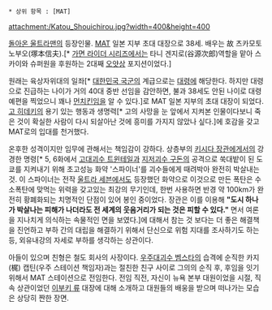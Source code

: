  * 상위 항목 : [MAT]

attachment:/Katou_Shouichirou.jpg?width=400&height=400

[[돌아온 울트라맨]]의 등장인물. [[MAT]] 일본 지부 초대 대장으로 38세. 배우는 故 츠카모토 노부오(塚本信夫).[* [[가면 라이더 시리즈]]에서는 타니 겐지로(谷源次郎)역할을 맡아 스카이와 슈퍼원을 후원하는 2대째 [[오얏상]] 포지션이었다.]

원래는 육상자위대의 일좌[* [[대한민국 국군]]의 계급으로는 [[대령]]에 해당한다. 하지만 대령으로 진급하는 나이가 거의 40대 중반 선임을 감안하면, 불과 38세도 안된 나이로 대령 예편을 찍었으니 꽤나 [[먼치킨]]임을 알 수 있다.]로 MAT 일본 지부의 초대 대장이 되었다. [[고 히데키]]의 용기 있는 행동과 생명력[* 고의 사망을 눈 앞에서 지켜본 인물이다보니 죽은 것이 확실한 사람이 다시 되살아난 것에 흥미를 가지지 않았나 싶다.]에 호감을 갖고 MAT로의 입대를 천거했다.

온후한 성격이지만 임무에 관해서는 책임감이 강하다. 상층부의 [[키시다 장관]]에게서의 강경한 명령[* 5, 6화에서 [[고대괴수 트윈테일]]과 [[지저괴수 구돈]]의 공격으로 쑥대밭이 된 도쿄를 지켜내기 위해 초고성능 화약 '스파이너'를 괴수들에게 때려박아 완전히 박살내는 것. 이 스파이너는 전작 [[울트라 세븐]]에서도 등장했던 화약으로 이것으로 만든 폭탄은 수소폭탄에 맞먹는 위력을 갖고있는 최강의 무기인데, 한번 사용하면 반경 약 100km가 완전히 황폐화되는 치명적인 단점이 있어 봉인 중이었다. 장관은 이를 이용해 '''"도시 하나가 박살나는 피해가 나더라도 전 세계의 웃음거리가 되는 것은 피할 수 있다."''' 면서 여론을 지나치게 의식하는 속물적인 면을 보였다.]에 대해서 참는 것 보다는 더 좋은 해결책을 진언하고 부하 간의 대립을 해결하기 위해서 단신으로 위험 지대를 조사하기도 하는 등, 외유내강의 자세로 부하를 생각하는 상관이다.

아들이 있으며 친형은 철도 회사의 사장이다. [[우주대괴수 벰스타]]의 습격에 순직한 카지(梶) 캡틴(우주 스테이션 책임자)과는 절친한 친구 사이로 그의의 순직 후, 후임을 잇기 위해서 MAT 스테이션으로 전임한다. 전임 직전, 자신이 뉴욕 본부 대원이었을 시절, 직속 상관이었던 [[이부키 류]] 대장에 대해 소개하고 대원들의 배웅을 받으며 떠나가는 모습은 상당히 짠한 장면.
